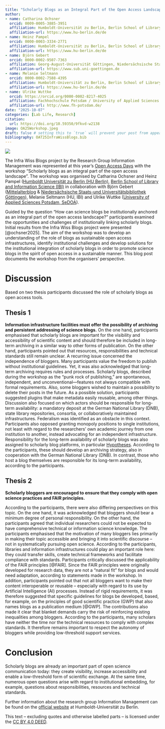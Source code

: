 ```yaml
---
title: "Scholarly Blogs as an Integral Part of the Open Access Landscape"
author:
- name: Catharina Ochsner
  orcid: 0009-0005-3885-3951
  affiliation: Humboldt-Universität zu Berlin, Berlin School of Library and Information Science
  affiliation-url: https://www.hu-berlin.de/de
- name: Heinz Pampel
  orcid: 0000-0003-3334-2771
  affiliation: Humboldt-Universität zu Berlin, Berlin School of Library and Information Science & Helmholtz Association, Helmholtz Open Science Office 
  affiliation-url: https://www.hu-berlin.de/de
- name: Björn Gebert
  orcid: 0000-0002-9507-7363
  affiliation: Georg-August-Universität Göttingen, Niedersächsische Staats- und Universitätsbibliothek Göttingen
  affiliation-url: https://www.sub.uni-goettingen.de
- name: Melanie Seltmann
  orcid: 0000-0002-7588-4395
  affiliation: Humboldt-Universität zu Berlin, Berlin School of Library and Information Science
  affiliation-url: https://www.hu-berlin.de/de
- name: Ulrike Wuttke
  orcid: https://orcid.org/0000-0002-8217-4025
  affiliation: Fachhochschule Potsdam / University of Applied Sciences Potsdam, Fachbereich Informationswissenschaften / Department of Information Sciences 
  affiliation-url: http://www.fh-potsdam.de/  
date: "2025-10-07"
categories: [Lab Life, Research] 
citation:
  url: https://doi.org/10.59350/9fkvd-w2138 
image: OA25Workshop.jpeg
draft: false # setting this to `true` will prevent your post from appearing on your listing page until you're ready!
bibliography: OAT25InfraWissBlogs.bib
---
```


![](OA25Workshop.jpeg)

The Infra Wiss Blogs project by the Research Group Information Management was represented at this year's [Open Access Days](https://open-access-tage.de/open-access-tage-2025-konstanz) with the workshop “Scholarly blogs as an integral part of the open access landscape”. The workshop was organised by Catharina Ochsner and Heinz Pampel ([Humboldt Universität zu Berlin (HU Berlin)](https://www.hu-berlin.de/de), [Berlin School of Library and Information Science (IBI)](https://www.ibi.hu-berlin.de/de) in collaboration with Björn Gebert ([Mittelalterblog](https://mittelalter.hypotheses.org/) & [Niedersächsische Staats-und Universitätsbibliothek Göttingen](https://www.sub.uni-goettingen.de/sub-aktuell/)), Melanie Seltmann (HU, IBI) and Ulrike Wuttke ([University of Applied Sciences Potsdam, SeDOA](https://www.fh-potsdam.de/)).

Guided by the question “How can science blogs be institutionally anchored as an integral part of the open access landscape?” participants examined the opportunities and challenges of institutionally linking scholarly blogs. Initial results from the Infra Wiss Blogs project were presented [@ochsner2025]. The aim of the workshop was to develop an understanding of the role of blogs as sustainable open access infrastructures, identify institutional challenges and develop solutions for the institutional integration of scholarly blogs in order to promote science blogs in the spirit of open access in a sustainable manner. This blog post documents the workshop from the organisers' perspective.

# Discussion

Based on two thesis participants discussed the role of scholarly blogs as open access tools.

## Thesis 1

**Information infrastructure facilities must offer the possibility of archiving and persistent addressing of science blogs.** On the one hand, participants emphasised that scholarly blogs are important for the visibility and accessibility of scientific content and should therefore be included in long-term archiving in a similar way to other forms of publication. On the other hand, participants pointed out that resources, responsibilities and technical standards still remain unclear. A recurring issue concerned the independence of bloggers. Many participants value the freedom to publish without institutional guidelines. Yet, it was also acknowledged that long-term archiving requires rules and processes. Scholarly blogs, described during the workshop as the “punk rock of publishing,” are spontaneous, independent, and unconventional—features not always compatible with formal requirements. Also, some bloggers wished to maintain a possibility to delete their posts in the future. As a possible solution, participants suggested plugins that make metadata easily reusable, among other things. Discussion also focused on which actors should be responsible for long-term availability: a mandatory deposit at the German National Library (DNB), state library repositories, consortia, or collaboratively maintained infrastructures. Federalism was identified as an obstacle in this context. Participants also opposed granting monopoly positions to single institutions, not least with regard to the researchers’ own academic journey from one institution to another, instead advocating for an independent infrastructure. Responsibility for the long-term availability of scholarly blogs was also assigned to scholarly blog platforms, in particular [Hypotheses](https://hypotheses.org/). According to the participants, these should develop an archiving strategy, also in cooperation with the German National Library (DNB). In contrast, those who host a blog themselves are responsible for its long-term availability, according to the participants.

## Thesis 2

**Scholarly bloggers are encouraged to ensure that they comply with open science practices and FAIR principles.**

According to the participants, there were also differing perspectives on this topic. On the one hand, it was acknowledged that bloggers should bear a minimum degree of personal responsibility. On the other hand, the participants agreed that individual researchers could not be expected to have comprehensive technical or information science knowledge. The participants emphasised that the motivation of many bloggers lies primarily in making their topic accessible and bringing it into scientific discourse – not in systematically pursuing open science. According to the participants, libraries and information infrastructures could play an important role here: they could transfer skills, create technical frameworks and facilitate compliance with standards. Participants critically discussed the applicability of the FAIR principles [@FAIR]. Since the FAIR principles were originally developed for research data, they are not a "natural fit" for blogs and would need adaptation, according to statements made in the workshop. In addition, participants pointed out that not all bloggers want to make their content interoperable or reusable – especially with regard to its use by Artificial Intelligence (AI) processes. Instead of rigid requirements, it was therefore suggested that specific guidelines for blogs be developed, based, for example, on the principles of good scientific practice (GWP) that also names blogs as a publication medium [@GWP]. The contributions also made it clear that blanket demands carry the risk of reinforcing existing inequalities among bloggers. According to the participants, many scholars have neither the time nor the technical resources to comply with complex standards. It therefore remains important to respect the autonomy of bloggers while providing low-threshold support services.

# Conclusion

Scholarly blogs are already an important part of open science communication today: they create visibility, increase accessibility and enable a low-threshold form of scientific exchange. At the same time, numerous open questions arise with regard to institutional embedding, for example, questions about responsibilities, resources and technical standards.

Further information about the research group Information Management can be found on the [official website](http://hu.berlin/infomgnt) at Humboldt-Universität zu Berlin.

This text – excluding quotes and otherwise labelled parts – is licensed under the [CC BY 4.0 DEED](https://creativecommons.org/licenses/by/4.0/deed.de).
